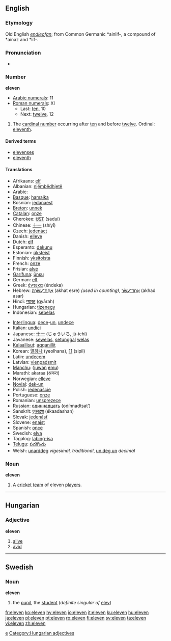 ==English==
===Etymology===
Old English ''[[endleofan]]''; from Common Germanic *ainlif-, a compound of *ainaz and *lif-.

===Pronunciation===
*{{audio|en-us-eleven.ogg|Audio (US)}}

=== Number ===
'''eleven'''

*[[w:Arabic numerals|Arabic numerals]]: 11
*[[w:Roman numerals|Roman numerals]]: XI
**Last: [[ten]], 10
**Next: [[twelve]], 12

# The [[cardinal number]] occurring after [[ten]] and before [[twelve]]. Ordinal: [[eleventh]].

====Derived terms====
*[[elevenses]]
*[[eleventh]]

====Translations====
{{top}}
*Afrikaans: [[elf]]
*Albanian: [[njëmbëdhjetë]]
*Arabic: {{ARchar|[[احدى عشر]]}} {{Unicode|(’éħda ʕáshar)}}
*[[Basque]]: [[hamaika]]
*Bosnian: [[jedanaest]]
*[[Breton]]: [[unnek]]
*[[Catalan]]: [[onze]]
*Cherokee: [[ᏌᏚᎢ]] (sadui)
*Chinese: [[十一]] (shíyī)
*Czech: [[jedenáct]]
*Danish: [[elleve]]
*Dutch: [[elf#Dutch|elf]]
*Esperanto: [[dekunu]]
*Estonian: [[üksteist]]
*Finnish: [[yksitoista]]
*French: [[onze]]
*Frisian: [[alve]]
*[[Garífuna]]: [[ûnsu]]
*German: [[elf#German|elf]]
*Greek: [[έντεκα]] (éndeka)
*Hebrew: [[אחת עשרה|אַחַת־עֶשְׂרֵה]] (akhat esre) {{f}} ''(used in counting)'', [[אחד עשר|אַחַד־עָשָׂר]] (akhad asar) {{m}}
*Hindi: [[ग्यारह]] (gyārah)
*Hungarian: [[tizenegy]]
*Indonesian: [[sebelas]]
{{mid}}
*[[Interlingua]]: [[dece]]-[[un]], [[undece]]
*Italian: [[undici]]
*Japanese: [[十一]] (じゅういち, jū-ichi)
*Javanese: [[sewelas]], [[setunggal]] [[welas]]
*[[Kalaallisut]]: [[aqqanillit]]
*Korean: [[열하나]] (yeolhana), [[11]] (sipil)
*Latin: [[undecem]]
*Latvian: [[vienpadsmit]]
*[[Manchu]]: ([[juwan]] [[emu]])
*Marathi: akaraa (अकरा)
*Norwegian: [[elleve]]
*[[Novial]]: [[dek-un]]
*Polish: [[jedenaście]]
*Portuguese: [[onze]]
*Romanian: [[unsprezece]]
*Russian: [[одиннадцать]] (odínnadtsat’)
*Sanskrit: [[एकादश]] (ékaadashan)
*Slovak: [[jedenásť]]
*Slovene: [[enajst]]
*Spanish: [[once#Spanish|once]]
*Swedish: [[elva]]
*Tagalog: [[labing-isa]]
*[[Telugu]]: [[పదకొండు]]
*Welsh: [[unarddeg]] ''vigesimal, traditional'', [[un deg un]] ''decimal''
{{bottom}}

===Noun===
'''eleven'''
#{{cricket}} A [[cricket]] [[team]] of eleven [[player]]s.


----

==Hungarian==
===Adjective===
'''eleven'''

# [[alive]]
# [[avid]]


----

==Swedish==
===Noun===
'''eleven''' 

#the [[pupil]], the [[student]] (''definite singular of'' [[elev]])

[[Category:Cardinal numbers|e]]
[[Category:Hungarian adjectives]]

[[fr:eleven]]
[[ko:eleven]]
[[hy:eleven]]
[[io:eleven]]
[[it:eleven]]
[[ku:eleven]]
[[hu:eleven]]
[[ja:eleven]]
[[pl:eleven]]
[[pt:eleven]]
[[ro:eleven]]
[[fi:eleven]]
[[sv:eleven]]
[[ta:eleven]]
[[vi:eleven]]
[[zh:eleven]]